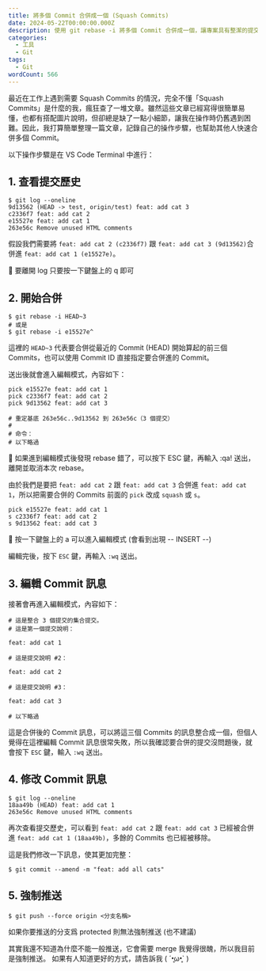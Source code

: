 ```yaml
---
title: 將多個 Commit 合併成一個 (Squash Commits)
date: 2024-05-22T00:00:00.000Z
description: 使用 git rebase -i 將多個 Commit 合併成一個，讓專案具有整潔的提交歷史記錄。
categories:
  - 工具
  - Git
tags:
  - Git
wordCount: 566
---
```


最近在工作上遇到需要 Squash Commits 的情況，完全不懂「Squash Commits」是什麼的我，瘋狂查了一堆文章。雖然這些文章已經寫得很簡單易懂，也都有搭配圖片說明，但卻總是缺了一點小細節，讓我在操作時仍舊遇到困難。因此，我打算簡單整理一篇文章，記錄自己的操作步驟，也幫助其他人快速合併多個 Commit。

以下操作步驟是在 VS Code Terminal 中進行：

## 1. 查看提交歷史

```shell
$ git log --oneline
9d13562 (HEAD -> test, origin/test) feat: add cat 3
c2336f7 feat: add cat 2
e15527e feat: add cat 1
263e56c Remove unused HTML comments
```

假設我們需要將 `feat: add cat 2 (c2336f7)` 跟 `feat: add cat 3 (9d13562)`合併進 `feat: add cat 1 (e15527e)`。

📌 要離開 log 只要按一下鍵盤上的 q 即可

## 2. 開始合併

```shell
$ git rebase -i HEAD~3
# 或是
$ git rebase -i e15527e^
```

這裡的 `HEAD~3` 代表要合併從最近的 Commit (HEAD) 開始算起的前三個 Commits，也可以使用 Commit ID 直接指定要合併進的 Commit。

送出後就會進入編輯模式，內容如下：

```shell
pick e15527e feat: add cat 1
pick c2336f7 feat: add cat 2
pick 9d13562 feat: add cat 3

# 重定基底 263e56c..9d13562 到 263e56c（3 個提交）
#
# 命令：
# 以下略過
```

📌 如果進到編輯模式後發現 rebase 錯了，可以按下 ESC 鍵，再輸入 :qa! 送出，離開並取消本次 rebase。

由於我們是要把 `feat: add cat 2` 跟 `feat: add cat 3` 合併進 `feat: add cat 1`，所以把需要合併的 Commits 前面的 `pick` 改成 `squash` 或 `s`。

```shell
pick e15527e feat: add cat 1
s c2336f7 feat: add cat 2
s 9d13562 feat: add cat 3
```

📌 按一下鍵盤上的 a 可以進入編輯模式 (會看到出現 -- INSERT --)

編輯完後，按下 `ESC` 鍵，再輸入 `:wq` 送出。

## 3. 編輯 Commit 訊息

接著會再進入編輯模式，內容如下：

```shell
# 這是整合 3 個提交的集合提交。
# 這是第一個提交說明：

feat: add cat 1

# 這是提交說明 #2：

feat: add cat 2

# 這是提交說明 #3：

feat: add cat 3

# 以下略過
```

這是合併後的 Commit 訊息，可以將這三個 Commits 的訊息整合成一個，但個人覺得在這裡編輯 Commit 訊息很常失敗，所以我確認要合併的提交沒問題後，就會按下 `ESC` 鍵，輸入 `:wq` 送出。

## 4. 修改 Commit 訊息

```shell
$ git log --oneline
18aa49b (HEAD) feat: add cat 1
263e56c Remove unused HTML comments
```

再次查看提交歷史，可以看到 `feat: add cat 2` 跟 `feat: add cat 3` 已經被合併進 `feat: add cat 1 (18aa49b)`，多餘的 Commits 也已經被移除。

這是我們修改一下訊息，使其更加完整：

```shell
$ git commit --amend -m "feat: add all cats"
```

## 5. 強制推送

```shell
$ git push --force origin <分支名稱>
```

如果你要推送的分支爲 protected 則無法強制推送 (也不建議)

其實我還不知道為什麼不能一般推送，它會需要 merge 我覺得很醜，所以我目前是強制推送。
如果有人知道更好的方式，請告訴我 ( ´•̥ω•̥` )
